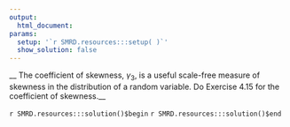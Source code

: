```yaml
---
output:
  html_document:
params:
  setup: '`r SMRD.resources:::setup( )`'
  show_solution: false
---
```


__ The coefficient of skewness, $\gamma_{3},$ is a useful scale-free measure of skewness in the distribution of a random variable. Do Exercise 4.15 for the coefficient of skewness.__

`r SMRD.resources:::solution()$begin`
`r SMRD.resources:::solution()$end`

